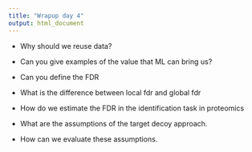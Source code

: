 ```yaml
---
title: "Wrapup day 4"
output: html_document
---
```


- Why should we reuse data?

- Can you give examples of the value that ML can bring us?

- Can you define the FDR

- What is the difference between local fdr and global fdr 

- How do we estimate the FDR in the identification task in proteomics

- What are the assumptions of the target decoy approach.

- How can we evaluate these assumptions. 
